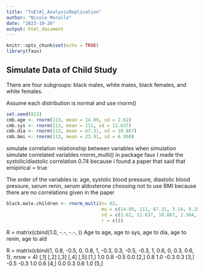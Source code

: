 ```yaml
---
title: "TuEtAl_AnalysisReplication"
author: "Nicole Merullo"
date: "2023-10-26"
output: html_document
---
```


```r
knitr::opts_chunk$set(echo = TRUE)
library(faux)
```
## Simulate Data of Child Study

There are four subgroups: black males, white males, black females, and white females.

Assume each distribution is normal and use rnorm()


```r
set.seed(823)
cmb.age <- rnorm(113, mean = 14.09, sd = 2.62)
cmb.sys <- rnorm(113, mean = 111, sd = 11.637)
cmb.dia <- rnorm(113, mean = 67.31, sd = 10.867)
cmb.bmi <- rnorm(113, mean = 23.91, sd = 6.950)
```

simulate correlation relationship between variables when simulation
simulate correlated variables rnorm_multi() in package faux
I made the systolic/diastolic correlation 0.74 because i found a paper that said that
emipirical = true

The order of the variables is: age, systolic blood pressure, diastolic blood pressure, serum renin, serum aldosterone
choosing not to use BMI because there are no correlations given in the paper
```r
black.male.children <- rnorm_multi(n= 62,
                                   mu = c(14.09, 111, 67.31, 3.14, 9.28),
                                   sd = c(2.62, 11.637, 10.867, 2.384, 6.133),
                                   r = c())
```
R = matrix(cbind(1.0, -.-, -.-, ))
Age to age, age to sys, age to dia, age to renin, age to ald

R = matrix(cbind(1, 0.8, -0.5, 0, 0.8, 1, -0.3, 0.3, -0.5, -0.3, 1, 0.6, 0,
    0.3, 0.6, 1), nrow = 4)
    [,1] [,2] [,3] [,4] [,5]
[1,]  1.0  0.8 -0.5  0.0
[2,]  0.8  1.0 -0.3  0.3
[3,] -0.5 -0.3  1.0  0.6
[4,]  0.0  0.3  0.6  1.0
[5,]  